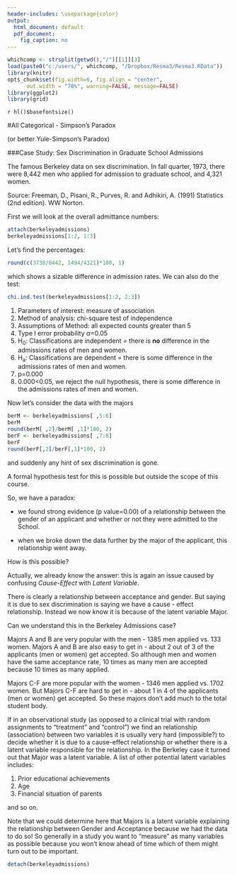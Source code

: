 ```yaml
---
header-includes: \usepackage{color}
output:
  html_document: default
  pdf_document:
    fig_caption: no
---
```

<style>
table, th, td { text-align:right; }
th, td {padding: 10px;}
</style>

```r
whichcomp <- strsplit(getwd(),"/")[[1]][3]
load(paste0("c:/users/", whichcomp, "/Dropbox/Resma3/Resma3.RData"))
library(knitr)
opts_chunk$set(fig.width=6, fig.align = "center", 
      out.width = "70%", warning=FALSE, message=FALSE)
library(ggplot2)
library(grid)
```
`r hl()$basefontsize()`

#All Categorical - Simpson's Paradox

(or better Yule-Simpson's Paradox) 

###Case Study: Sex Discrimination in Graduate School Admissions

The famous Berkeley data on sex discrimination. In fall quarter, 1973, there were 8,442 men who applied for admission to graduate school, and 4,321 women.

Source: Freeman, D., Pisani, R., Purves, R. and Adhikiri, A. (1991) Statistics (2nd edition). WW Norton.

First we will look at the overall admittance numbers:

```r
attach(berkeleyadmissions)
berkeleyadmissions[1:2, 1:3]
```

Let's find the percentages:

```r
round(c(3738/8442, 1494/4321)*100, 1)
```

which shows a sizable difference in admission rates. We can also do the test:

```r
chi.ind.test(berkeleyadmissions[1:2, 2:3])
```

1) Parameters of interest: measure of association 
  2) Method of analysis: chi-square test of independence 
  3) Assumptions of Method: all expected counts greater than 5
  4) Type I error probability $\alpha$=0.05 
  5) H~0~: Classifications are independent = there is **no** difference in the admissions rates of men and women. 
  6) H~a~: Classifications are dependent = there is some difference in the admissions rates of men and women.
  7) p=0.000
  8) 0.000<0.05, we reject the null hypothesis, there is some difference in the admissions rates of men and women. 
  
Now let's consider the data with the majors

```r
berM <- berkeleyadmissions[ ,5:6] 
berM
round(berM[ ,2]/berM[ ,1]*100, 2)
berF <- berkeleyadmissions[ ,7:8] 
berF
round(berF[,2]/berF[,1]*100, 2)
```

and suddenly any hint of sex discrimination is gone.

A formal hypothesis test for this is possible but outside the scope of this course. 

So, we have a paradox:

- we found strong evidence (p value=0.00) of a relationship between the gender of an applicant and whether or not they were admitted to the School. 

- when we broke down the data further by the major of the applicant, this relationship went away. 

How is this possible? 

Actually, we already know the answer: this is again an issue caused by confusing *Cause-Effect* with *Latent Variable*.

There is clearly a relationship between acceptance and gender. But saying it is due to sex discrimination is saying we have a cause - effect relationship. Instead we now know it is because of the latent variable Major.

Can we understand this in the Berkeley Admissions case?

Majors A and B are very popular with the men - 1385  men applied vs. 133 women. Majors A and B are also easy to get in - about 2 out of 3 of the applicants (men or women) get accepted. So although men and women have the same acceptance rate, 10 times as many men are accepted because 10 times as many applied.

Majors C-F are more popular with the women - 1346  men applied vs. 1702 women. But Majors C-F are hard to get in - about 1 in 4 of the applicants (men or women) get accepted. So these majors don't add much to the total student body. 

If in an observational study (as opposed to a clinical trial with random assignments to "treatment" and "control") we find an relationship (association) between two variables it is usually very hard (impossible?) to decide whether it is due to a cause-effect relationship or whether there is a latent variable responsible for the relationship. In the Berkeley case it turned out that Major was a latent variable. A list of other potential latent variables includes:

1. Prior educational achievements  
2. Age  
3. Financial situation of parents  

and so on.  

Note that we could determine here that Majors is a latent variable explaining the relationship between Gender and Acceptance because we had the data to do so! So generally in a study you want to "measure" as many variables as possible because you won't know ahead of time which of them might turn out to be important.


```r
detach(berkeleyadmissions)
```
